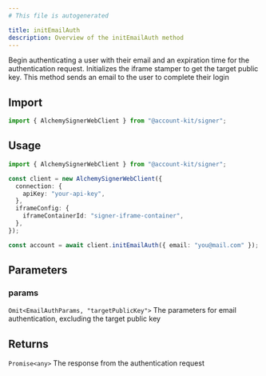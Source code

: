 ```yaml
---
# This file is autogenerated

title: initEmailAuth
description: Overview of the initEmailAuth method
---
```



Begin authenticating a user with their email and an expiration time for the authentication request. Initializes the iframe stamper to get the target public key.
This method sends an email to the user to complete their login

## Import

```ts
import { AlchemySignerWebClient } from "@account-kit/signer";
```

## Usage

```ts
import { AlchemySignerWebClient } from "@account-kit/signer";

const client = new AlchemySignerWebClient({
  connection: {
    apiKey: "your-api-key",
  },
  iframeConfig: {
    iframeContainerId: "signer-iframe-container",
  },
});

const account = await client.initEmailAuth({ email: "you@mail.com" });
```

## Parameters

### params

`Omit<EmailAuthParams, "targetPublicKey">`
The parameters for email authentication, excluding the target public key

## Returns

`Promise<any>`
The response from the authentication request
